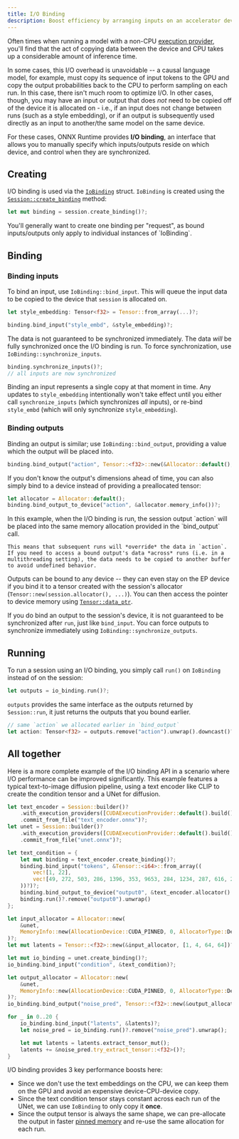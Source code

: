 ```yaml
---
title: I/O Binding
description: Boost efficiency by arranging inputs on an accelerator device prior to graph execution.
---
```



Often times when running a model with a non-CPU [execution provider](/perf/execution-providers), you'll find that the act of copying data between the device and CPU takes up a considerable amount of inference time.

In some cases, this I/O overhead is unavoidable -- a causal language model, for example, must copy its sequence of input tokens to the GPU and copy the output probabilities back to the CPU to perform sampling on each run. In this case, there isn't much room to optimize I/O. In other cases, though, you may have an input or output that does *not* need to be copied off of the device it is allocated on - i.e., if an input does not change between runs (such as a style embedding), or if an output is subsequently used directly as an input to another/the same model on the same device.

For these cases, ONNX Runtime provides **I/O binding**, an interface that allows you to manually specify which inputs/outputs reside on which device, and control when they are synchronized.

## Creating
I/O binding is used via the [`IoBinding`](https://docs.rs/ort/2.0.0-rc.8/ort/struct.IoBinding.html) struct. `IoBinding` is created using the [`Session::create_binding`](https://docs.rs/ort/2.0.0-rc.8/ort/struct.Session.html#method.create_binding) method:

```rs
let mut binding = session.create_binding()?;
```

<Callout>
    You'll generally want to create one binding per "request", as bound inputs/outputs only apply to individual instances of `IoBinding`.
</Callout>

## Binding
### Binding inputs
To bind an input, use `IoBinding::bind_input`. This will queue the input data to be copied to the device that `session` is allocated on.
```rs
let style_embedding: Tensor<f32> = Tensor::from_array(...)?;

binding.bind_input("style_embd", &style_embedding)?;
```

The data is not guaranteed to be synchronized immediately. The data *will* be fully synchronized once the I/O binding is run. To force synchronization, use `IoBinding::synchronize_inputs`.
```rs
binding.synchronize_inputs()?;
// all inputs are now synchronized
```

Binding an input represents a single copy at that moment in time. Any updates to `style_embedding` intentionally won't take effect until you either call `synchronize_inputs` (which synchronizes *all* inputs), or re-bind `style_embd` (which will only synchronize `style_embedding`).

### Binding outputs
Binding an output is similar; use `IoBinding::bind_output`, providing a value which the output will be placed into.
```rs
binding.bind_output("action", Tensor::<f32>::new(&Allocator::default(), [1, 32])?)?;
```

If you don't know the output's dimensions ahead of time, you can also simply bind to a device instead of providing a preallocated tensor:
```rs
let allocator = Allocator::default();
binding.bind_output_to_device("action", &allocator.memory_info())?;
```

<Callout>
    In this example, when the I/O binding is run, the session output `action` will be placed into the same memory allocation provided in the `bind_output` call.
    
    This means that subsequent runs will *override* the data in `action`. If you need to access a bound output's data *across* runs (i.e. in a multithreading setting), the data needs to be copied to another buffer to avoid undefined behavior.
</Callout>

Outputs can be bound to any device -- they can even stay on the EP device if you bind it to a tensor created with the session's allocator (`Tensor::new(session.allocator(), ...)`). You can then access the pointer to device memory using [`Tensor::data_ptr`](https://docs.rs/ort/2.0.0-rc.8/ort/type.Tensor.html#method.data_ptr).

If you do bind an output to the session's device, it is not guaranteed to be synchronized after `run`, just like `bind_input`. You can force outputs to synchronize immediately using `IoBinding::synchronize_outputs`.

## Running
To run a session using an I/O binding, you simply call `run()` on `IoBinding` instead of on the session:
```rs
let outputs = io_binding.run()?;
```

`outputs` provides the same interface as the outputs returned by `Session::run`, it just returns the outputs that you bound earlier.
```rs
// same `action` we allocated earlier in `bind_output`
let action: Tensor<f32> = outputs.remove("action").unwrap().downcast()?;
```

## All together
Here is a more complete example of the I/O binding API in a scenario where I/O performance can be improved significantly. This example features a typical text-to-image diffusion pipeline, using a text encoder like CLIP to create the condition tensor and a UNet for diffusion.

```rs
let text_encoder = Session::builder()?
	.with_execution_providers([CUDAExecutionProvider::default().build()])?
	.commit_from_file("text_encoder.onnx")?;
let unet = Session::builder()?
	.with_execution_providers([CUDAExecutionProvider::default().build()])?
	.commit_from_file("unet.onnx")?;

let text_condition = {
    let mut binding = text_encoder.create_binding()?;
    binding.bind_input("tokens", &Tensor::<i64>::from_array((
        vec![1, 22],
        vec![49, 272, 503, 286, 1396, 353, 9653, 284, 1234, 287, 616, 2438, 11, 7926, 13, 3423, 338, 3362, 25, 12520, 238, 242]
    ))?)?;
    binding.bind_output_to_device("output0", &text_encoder.allocator().memory_info())?;
    binding.run()?.remove("output0").unwrap()
};

let input_allocator = Allocator::new(
	&unet,
	MemoryInfo::new(AllocationDevice::CUDA_PINNED, 0, AllocatorType::Device, MemoryType::CPUInput)?
)?;
let mut latents = Tensor::<f32>::new(&input_allocator, [1, 4, 64, 64])?;

let mut io_binding = unet.create_binding()?;
io_binding.bind_input("condition", &text_condition)?;

let output_allocator = Allocator::new(
	&unet,
	MemoryInfo::new(AllocationDevice::CUDA_PINNED, 0, AllocatorType::Device, MemoryType::CPUOutput)?
)?;
io_binding.bind_output("noise_pred", Tensor::<f32>::new(&output_allocator, [1, 4, 64, 64])?)?;

for _ in 0..20 {
	io_binding.bind_input("latents", &latents)?;
	let noise_pred = io_binding.run()?.remove("noise_pred").unwrap();

	let mut latents = latents.extract_tensor_mut();
	latents += &noise_pred.try_extract_tensor::<f32>()?;
}
```

I/O binding provides 3 key performance boosts here:
- Since we don't use the text embeddings on the CPU, we can keep them on the GPU and avoid an expensive device-CPU-device copy.
- Since the text condition tensor stays constant across each run of the UNet, we can use `IoBinding` to only copy it **once**.
- Since the output tensor is always the same shape, we can pre-allocate the output in faster [pinned memory](/perf/memory) and re-use the same allocation for each run.
